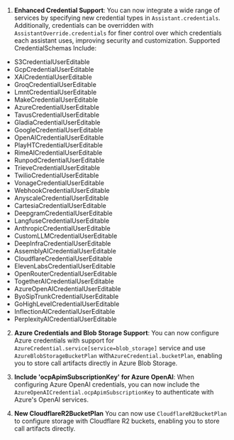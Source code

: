 1. **Enhanced Credential Support**: You can now integrate a wide range of services by specifying new credential types in `Assistant.credentials`. Additionally, credentials can be overridden with `AssistantOverride.credentials` for finer control over which credentials each assistant uses, improving security and customization. 
Supported CredentialSchemas Include:
- S3CredentialUserEditable
- GcpCredentialUserEditable
- XAiCredentialUserEditable
- GroqCredentialUserEditable
- LmntCredentialUserEditable
- MakeCredentialUserEditable
- AzureCredentialUserEditable
- TavusCredentialUserEditable
- GladiaCredentialUserEditable
- GoogleCredentialUserEditable
- OpenAICredentialUserEditable
- PlayHTCredentialUserEditable
- RimeAICredentialUserEditable
- RunpodCredentialUserEditable
- TrieveCredentialUserEditable
- TwilioCredentialUserEditable
- VonageCredentialUserEditable
- WebhookCredentialUserEditable
- AnyscaleCredentialUserEditable
- CartesiaCredentialUserEditable
- DeepgramCredentialUserEditable
- LangfuseCredentialUserEditable
- AnthropicCredentialUserEditable
- CustomLLMCredentialUserEditable
- DeepInfraCredentialUserEditable
- AssemblyAICredentialUserEditable
- CloudflareCredentialUserEditable
- ElevenLabsCredentialUserEditable
- OpenRouterCredentialUserEditable
- TogetherAICredentialUserEditable
- AzureOpenAICredentialUserEditable
- ByoSipTrunkCredentialUserEditable
- GoHighLevelCredentialUserEditable
- InflectionAICredentialUserEditable
- PerplexityAICredentialUserEditable

2. **Azure Credentials and Blob Storage Support**: You can now configure Azure credentials with support for `AzureCredential.service[service=blob_storage]` service and use `AzureBlobStorageBucketPlan` with`AzureCredential.bucketPlan`, enabling you to store call artifacts directly in Azure Blob Storage.

3. **Include 'ocpApimSubscriptionKey' for Azure OpenAI**: When configuring Azure OpenAI credentials, you can now include the `AzureOpenAICredential.ocpApimSubscriptionKey` to authenticate with Azure's OpenAI services.

4. **New CloudflareR2BucketPlan** You can now use `CloudflareR2BucketPlan` to configure storage with Cloudflare R2 buckets, enabling you to store call artifacts directly.